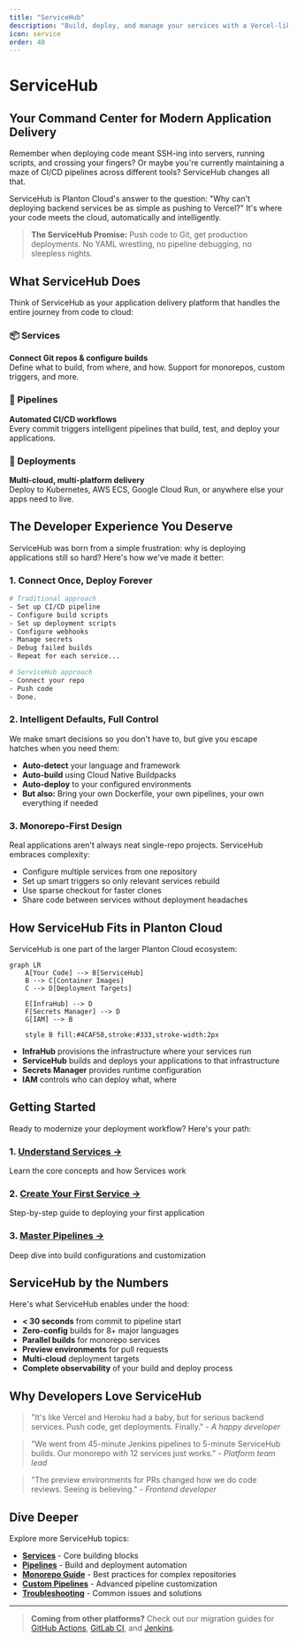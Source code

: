 ```yaml
---
title: "ServiceHub"
description: "Build, deploy, and manage your services with a Vercel-like experience for backend applications"
icon: service
order: 40
---
```


# ServiceHub

## Your Command Center for Modern Application Delivery

Remember when deploying code meant SSH-ing into servers, running scripts, and crossing your fingers? Or maybe you're currently maintaining a maze of CI/CD pipelines across different tools? ServiceHub changes all that.

ServiceHub is Planton Cloud's answer to the question: "Why can't deploying backend services be as simple as pushing to Vercel?" It's where your code meets the cloud, automatically and intelligently.

> **The ServiceHub Promise:** Push code to Git, get production deployments. No YAML wrestling, no pipeline debugging, no sleepless nights.

## What ServiceHub Does

Think of ServiceHub as your application delivery platform that handles the entire journey from code to cloud:

### 📦 Services
**Connect Git repos & configure builds**  
Define what to build, from where, and how. Support for monorepos, custom triggers, and more.

### 🔄 Pipelines
**Automated CI/CD workflows**  
Every commit triggers intelligent pipelines that build, test, and deploy your applications.

### 🚀 Deployments
**Multi-cloud, multi-platform delivery**  
Deploy to Kubernetes, AWS ECS, Google Cloud Run, or anywhere else your apps need to live.

## The Developer Experience You Deserve

ServiceHub was born from a simple frustration: why is deploying applications still so hard? Here's how we've made it better:

### 1. **Connect Once, Deploy Forever**
```bash
# Traditional approach
- Set up CI/CD pipeline
- Configure build scripts  
- Set up deployment scripts
- Configure webhooks
- Manage secrets
- Debug failed builds
- Repeat for each service...

# ServiceHub approach
- Connect your repo
- Push code
- Done.
```

### 2. **Intelligent Defaults, Full Control**

We make smart decisions so you don't have to, but give you escape hatches when you need them:

- **Auto-detect** your language and framework
- **Auto-build** using Cloud Native Buildpacks
- **Auto-deploy** to your configured environments
- **But also:** Bring your own Dockerfile, your own pipelines, your own everything if needed

### 3. **Monorepo-First Design**

Real applications aren't always neat single-repo projects. ServiceHub embraces complexity:

- Configure multiple services from one repository
- Set up smart triggers so only relevant services rebuild
- Use sparse checkout for faster clones
- Share code between services without deployment headaches

## How ServiceHub Fits in Planton Cloud

ServiceHub is one part of the larger Planton Cloud ecosystem:

```mermaid
graph LR
    A[Your Code] --> B[ServiceHub]
    B --> C[Container Images]
    C --> D[Deployment Targets]
    
    E[InfraHub] --> D
    F[Secrets Manager] --> D
    G[IAM] --> B
    
    style B fill:#4CAF50,stroke:#333,stroke-width:2px
```

- **InfraHub** provisions the infrastructure where your services run
- **ServiceHub** builds and deploys your applications to that infrastructure  
- **Secrets Manager** provides runtime configuration
- **IAM** controls who can deploy what, where

## Getting Started

Ready to modernize your deployment workflow? Here's your path:

### 1. [Understand Services →](/docs/service-hub/what-is-a-service)
Learn the core concepts and how Services work

### 2. [Create Your First Service →](/docs/service-hub/getting-started)
Step-by-step guide to deploying your first application

### 3. [Master Pipelines →](/docs/service-hub/pipelines)
Deep dive into build configurations and customization

## ServiceHub by the Numbers

Here's what ServiceHub enables under the hood:

- **< 30 seconds** from commit to pipeline start
- **Zero-config** builds for 8+ major languages  
- **Parallel builds** for monorepo services
- **Preview environments** for pull requests
- **Multi-cloud** deployment targets
- **Complete observability** of your build and deploy process

## Why Developers Love ServiceHub

> "It's like Vercel and Heroku had a baby, but for serious backend services. Push code, get deployments. Finally." - *A happy developer*

> "We went from 45-minute Jenkins pipelines to 5-minute ServiceHub builds. Our monorepo with 12 services just works." - *Platform team lead*

> "The preview environments for PRs changed how we do code reviews. Seeing is believing." - *Frontend developer*

## Dive Deeper

Explore more ServiceHub topics:

- **[Services](/docs/service-hub/what-is-a-service)** - Core building blocks
- **[Pipelines](/docs/service-hub/pipelines)** - Build and deployment automation
- **[Monorepo Guide](/docs/service-hub/monorepo-guide)** - Best practices for complex repositories
- **[Custom Pipelines](/docs/service-hub/custom-pipelines)** - Advanced pipeline customization
- **[Troubleshooting](/docs/service-hub/troubleshooting)** - Common issues and solutions

---

> **Coming from other platforms?** Check out our migration guides for [GitHub Actions](/docs/service-hub/migrate/github-actions), [GitLab CI](/docs/service-hub/migrate/gitlab-ci), and [Jenkins](/docs/service-hub/migrate/jenkins).

